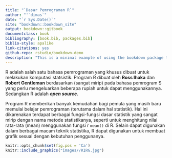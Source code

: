 ```yaml
--- 
title: "`Dasar Pemrograman R`"
author: "'`dimas`"
date: "`r Sys.Date()`"
site: "bookdown::bookdown_site"
output: bookdown::gitbook
documentclass: book
bibliography: [book.bib, packages.bib]
biblio-style: apalike
link-citations: yes
github-repo: rstudio/bookdown-demo
description: "This is a minimal example of using the bookdown package to write a book. The output format for this example is bookdown::gitbook."
---
```



R adalah salah satu bahasa pemrograman yang khusus dibuat untuk melakukan komputasi statsistik. Program R dibuat oleh **Ross Ihaka** dan **Robert Gentleman** berdasarkan (sangat mirip) pada bahasa pemrogram S yang perlu mengeluarkan beberapa rupiah untuk dapat menggunakannya. Sedangkan R adalah **_open source_**.

Program R memberikan banyak kemudahan bagi pemula yang masih baru memulai belajar pemrograman (terutama dalam hal statistik). Hal ini dikarenakan terdapat berbagai fungsi-fungsi dasar statistik yang sangat mirip dengan nama metode statistikanya, seperti untuk menghitung nilai rata-rata (mean) menggunakan fungsi r `mean()` di R. Selain dapat digunakan dalam berbagai macam teknik statistika, R dapat digunakan untuk membuat grafik sesuai dengan kebutuhan penggunanya. 

```r
knitr::opts_chunk$set(fig.pos = 'Ca')
knitr::include_graphics("images//RIRG.jpg")
```



